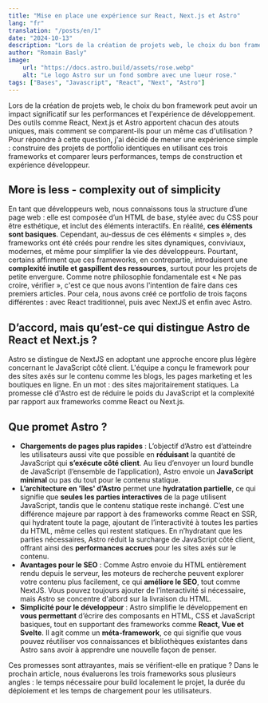 ```yaml
---
title: "Mise en place une expérience sur React, Next.js et Astro"
lang: "fr"
translation: "/posts/en/1"
date: "2024-10-13"
description: "Lors de la création de projets web, le choix du bon framework peut avoir un impact significatif sur les performances et l'expérience de développement. Des outils comme React, Next.js et Astro apportent chacun des atouts uniques, mais comment se comparent-ils pour un même cas d'utilisation ? (...suite)"
author: "Romain Basly"
image:
    url: "https://docs.astro.build/assets/rose.webp"
    alt: "Le logo Astro sur un fond sombre avec une lueur rose."
tags: ["Bases", "Javascript", "React", "Next", "Astro"]
---
```


Lors de la création de projets web, le choix du bon framework peut avoir un impact significatif sur les performances et l'expérience de développement. Des outils comme React, Next.js et Astro apportent chacun des atouts uniques, mais comment se comparent-ils pour un même cas d'utilisation ? Pour répondre à cette question, j'ai décidé de mener une expérience simple : construire des projets de portfolio identiques en utilisant ces trois frameworks et comparer leurs performances, temps de construction et expérience développeur.

## More is less - complexity out of simplicity

En tant que développeurs web, nous connaissons tous la structure d’une page web : elle est composée d’un HTML de base, stylée avec du CSS pour être esthétique, et inclut des éléments interactifs. En réalité, **ces éléments sont basiques**. Cependant, au-dessus de ces éléments « simples », des frameworks ont été créés pour rendre les sites dynamiques, conviviaux, modernes, et même pour simplifier la vie des développeurs. Pourtant, certains affirment que ces frameworks, en contrepartie, introduisent une **complexité inutile et gaspillent des ressources**, surtout pour les projets de petite envergure. Comme notre philosophie fondamentale est « Ne pas croire, vérifier », c'est ce que nous avons l'intention de faire dans ces premiers articles. Pour cela, nous avons créé ce portfolio de trois façons différentes : avec React traditionnel, puis avec NextJS et enfin avec Astro.

## D’accord, mais qu’est-ce qui distingue Astro de React et Next.js ?

Astro se distingue de NextJS en adoptant une approche encore plus légère concernant le JavaScript côté client. L'équipe a conçu le framework pour des sites axés sur le contenu comme les blogs, les pages marketing et les boutiques en ligne. En un mot : des sites majoritairement statiques. La promesse clé d'Astro est de réduire le poids du JavaScript et la complexité par rapport aux frameworks comme React ou Next.js.

## Que promet Astro ?

* **Chargements de pages plus rapides** : L’objectif d’Astro est d’atteindre les utilisateurs aussi vite que possible en **réduisant** la quantité de JavaScript qui **s’exécute côté client**. Au lieu d’envoyer un lourd bundle de JavaScript (l’ensemble de l’application), Astro envoie un **JavaScript minimal** ou pas du tout pour le contenu statique.
* **L’architecture en 'îles' d’Astro** permet une **hydratation partielle**, ce qui signifie que **seules les parties interactives** de la page utilisent JavaScript, tandis que le contenu statique reste inchangé. C’est une différence majeure par rapport à des frameworks comme React en SSR, qui hydratent toute la page, ajoutant de l’interactivité à toutes les parties du HTML, même celles qui restent statiques. En n’hydratant que les parties nécessaires, Astro réduit la surcharge de JavaScript côté client, offrant ainsi des **performances accrues** pour les sites axés sur le contenu.
* **Avantages pour le SEO** : Comme Astro envoie du HTML entièrement rendu depuis le serveur, les moteurs de recherche peuvent explorer votre contenu plus facilement, ce qui **améliore le SEO**, tout comme NextJS. Vous pouvez toujours ajouter de l’interactivité si nécessaire, mais Astro se concentre d'abord sur la livraison du HTML.
* **Simplicité pour le développeur** : Astro simplifie le développement en **vous permettant** d’écrire des composants en HTML, CSS et JavaScript basiques, tout en supportant des frameworks comme **React, Vue et Svelte**. Il agit comme un **méta-framework**, ce qui signifie que vous pouvez réutiliser vos connaissances et bibliothèques existantes dans Astro sans avoir à apprendre une nouvelle façon de penser.

Ces promesses sont attrayantes, mais se vérifient-elle en pratique ? Dans le prochain article, nous évaluerons les trois frameworks sous plusieurs angles : le temps nécessaire pour build localement le projet, la durée du déploiement et les temps de chargement pour les utilisateurs.